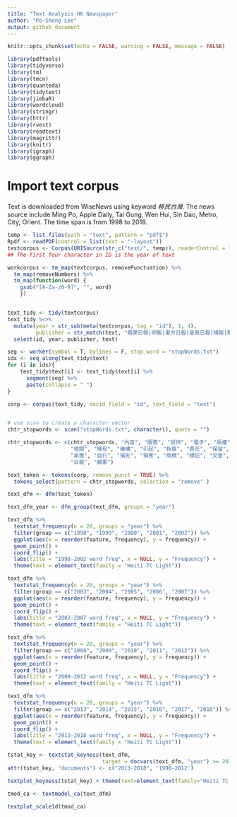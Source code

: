 ```yaml
---
title: "Text Analysis HK Newspaper"
author: "Po-Sheng Lee"
output: github_document
---
```


```r
knitr::opts_chunk$set(echo = FALSE, warning = FALSE, message = FALSE)
```

```r
library(pdftools)
library(tidyverse)
library(tm)
library(tmcn)
library(quanteda)
library(tidytext)
library(jiebaR)
library(wordcloud)
library(stringr)
library(httr)
library(rvest)
library(readtext)
library(magrittr)
library(knitr)
library(igraph)
library(ggraph)

```


# Import text corpus

Text is downloaded from WiseNews using keyword *移民台灣*. The news source include Ming Po, Apple Daily, Tai Gung, Wen Hui, Sin Dao, Metro, City, Orient. The time span is from 1998 to 2018.

```r

temp <- list.files(path = "text", pattern = "pdf$")
Rpdf <- readPDF(control = list(text = "-layout"))
textcorpus <- Corpus(URISource(str_c("text/", temp)), readerControl = list(reader = Rpdf, language = "zh"))
## The first four character in ID is the year of text

workcorpus <- tm_map(textcorpus, removePunctuation) %>%
  tm_map(removeNumbers) %>%
  tm_map(function(word) {
    gsub("[A-Za-z0-9]", "", word)
    })


text_tidy <- tidy(textcorpus)
text_tidy %<>%
  mutate(year = str_sub(meta(textcorpus, tag = "id"), 1, 4), 
         publisher = str_match(text, "蘋果日報|明報|東方日報|星島日報|晴報|都市日報|大公報|文匯報")) %>%
  select(id, year, publisher, text)

```

```r

seg <- worker(symbol = T, bylines = F, stop_word = "stopWords.txt")
idx <- seq_along(text_tidy$text)
for (i in idx){
    text_tidy$text[i] <- text_tidy$text[i] %>%
      segment(seg) %>% 
      paste(collapse = " ")
}

corp <- corpus(text_tidy, docid_field = "id", text_field = "text") 


# use scan to create a character vector
chtr_stopwords <- scan("stopWords.txt", character(), quote = "") 

chtr_stopwords <- c(chtr_stopwords, "內容", "服務", "提供", "電子", "版權", "使用者", "許可", 
                    "相關", "擁有", "機構", "引起", "負責", "責任", "保留", "報章", "權利", 
                    "承擔", "自行", "損失", "損害", "商標", "標記", "文章", "總數", "by", 
                    "日報", "蘋果")

text_token <- tokens(corp, remove_punct = TRUE) %>%
  tokens_select(pattern = chtr_stopwords, selection = "remove" )

text_dfm <- dfm(text_token) 

text_dfm_year <- dfm_group(text_dfm, groups = "year")

```

```r

text_dfm %>%
  textstat_frequency(n = 20, groups = "year") %>% 
  filter(group == c("1998", "1999", "2000", "2001", "2002")) %>%
  ggplot(aes(x = reorder(feature, frequency), y = frequency)) +
  geom_point() +
  coord_flip() +
  labs(title = "1998-2002 word freq", x = NULL, y = "Frequency") +
  theme(text = element_text(family = "Heiti TC Light"))

text_dfm %>%
  textstat_frequency(n = 20, groups = "year") %>% 
  filter(group == c("2003", "2004", "2005", "2006", "2007")) %>%
  ggplot(aes(x = reorder(feature, frequency), y = frequency)) +
  geom_point() +
  coord_flip() +
  labs(title = "2003-2007 word freq", x = NULL, y = "Frequency") +
  theme(text = element_text(family = "Heiti TC Light"))

text_dfm %>%
  textstat_frequency(n = 20, groups = "year") %>% 
  filter(group == c("2008", "2009", "2010", "2011", "2012")) %>%
  ggplot(aes(x = reorder(feature, frequency), y = frequency)) +
  geom_point() +
  coord_flip() +
  labs(title = "2008-2012 word freq", x = NULL, y = "Frequency") +
  theme(text = element_text(family = "Heiti TC Light"))

text_dfm %>%
  textstat_frequency(n = 20, groups = "year") %>% 
  filter(group == c("2013", "2014", "2015", "2016", "2017", "2018")) %>%
  ggplot(aes(x = reorder(feature, frequency), y = frequency)) +
  geom_point() +
  coord_flip() +
  labs(title = "2013-2018 word freq", x = NULL, y = "Frequency") +
  theme(text = element_text(family = "Heiti TC Light"))

```

```r

tstat_key <- textstat_keyness(text_dfm, 
                              target = docvars(text_dfm, "year") >= 2013)
attr(tstat_key, "documents") <- c("2013-2018", '1998-2012')

textplot_keyness(tstat_key) + theme(text=element_text(family="Heiti TC Light"))

```

```r

tmod_ca <- textmodel_ca(text_dfm)

textplot_scale1d(tmod_ca)

```




